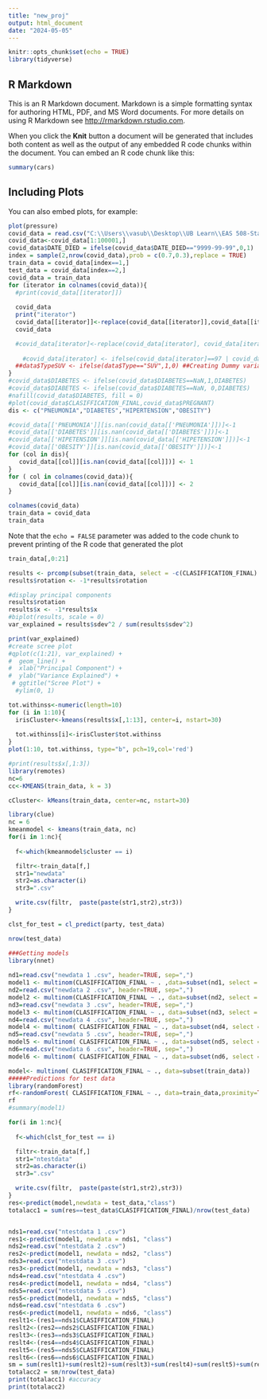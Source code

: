 ---
title: "new_proj"
output: html_document
date: "2024-05-05"
---

```{r setup, include=FALSE}
knitr::opts_chunk$set(echo = TRUE)
library(tidyverse)
```

## R Markdown

This is an R Markdown document. Markdown is a simple formatting syntax for authoring HTML, PDF, and MS Word documents. For more details on using R Markdown see <http://rmarkdown.rstudio.com>.

When you click the **Knit** button a document will be generated that includes both content as well as the output of any embedded R code chunks within the document. You can embed an R code chunk like this:

```{r cars}
summary(cars)
```

## Including Plots

You can also embed plots, for example:

```{r pressure, echo=FALSE}
plot(pressure)
covid_data = read.csv("C:\\Users\\vasub\\Desktop\\UB Learn\\EAS 508-Statistical Learning and Data Mining-1\\Group_project\\Covid Data_original.csv", header=TRUE, sep=",")
covid_data<-covid_data[1:100001,]
covid_data$DATE_DIED = ifelse(covid_data$DATE_DIED=="9999-99-99",0,1)
index = sample(2,nrow(covid_data),prob = c(0.7,0.3),replace = TRUE)
train_data = covid_data[index==1,]
test_data = covid_data[index==2,]
covid_data = train_data
for (iterator in colnames(covid_data)){
  #print(covid_data[[iterator]])
  
  covid_data
  print("iterator")
  covid_data[[iterator]]<-replace(covid_data[[iterator]],covid_data[[iterator]]==97 | covid_data[[iterator]]==98 | covid_data[[iterator]]==99 ,NaN)
  covid_data

  #covid_data[iterator]<-replace(covid_data[iterator], covid_data[iterator]==97, NaN) 
  
    #covid_data[iterator] <- ifelse(covid_data[iterator]==97 | covid_data[iterator]==98,NaN, covid_data[iterator])
  ##data$TypeSUV <- ifelse(data$Type=="SUV",1,0) ##Creating Dummy variables
}
#covid_data$DIABETES <- ifelse(covid_data$DIABETES==NaN,1,DIABETES)
#covid_data$DIABETES <- ifelse(covid_data$DIABETES==NaN, 0,DIABETES)
#nafill(covid_data$DIABETES, fill = 0)
#plot(covid_data$CLASIFFICATION_FINAL,covid_data$PREGNANT)
dis <- c("PNEUMONIA","DIABETES","HIPERTENSION","OBESITY")

#covid_data[['PNEUMONIA']][is.nan(covid_data[['PNEUMONIA']])]<-1  
#covid_data[['DIABETES']][is.nan(covid_data[['DIABETES']])]<-1 
#covid_data[['HIPETENSION']][is.nan(covid_data[['HIPETENSION']])]<-1 
#covid_data[['OBESITY']][is.nan(covid_data[['OBESITY']])]<-1 
for (col in dis){
   covid_data[[col]][is.nan(covid_data[[col]])] <- 1
}
for ( col in colnames(covid_data)){
   covid_data[[col]][is.nan(covid_data[[col]])] <- 2
}

colnames(covid_data)
train_data = covid_data
train_data

```


Note that the `echo = FALSE` parameter was added to the code chunk to prevent printing of the R code that generated the plot
```{r}
train_data[,0:21]
```

```{r}

results <- prcomp(subset(train_data, select = -c(CLASIFFICATION_FINAL) ), scale = TRUE)
results$rotation <- -1*results$rotation

#display principal components
results$rotation
results$x <- -1*results$x
#biplot(results, scale = 0)
var_explained = results$sdev^2 / sum(results$sdev^2)
```

```{r}


print(var_explained)
#create scree plot
#qplot(c(1:21), var_explained) + 
#  geom_line() + 
#  xlab("Principal Component") + 
#  ylab("Variance Explained") +
 # ggtitle("Scree Plot") +
  #ylim(0, 1)

```


```{r}

tot.withinss<-numeric(length=10)
for (i in 1:10){
  irisCluster<-kmeans(results$x[,1:13], center=i, nstart=30)
  
  tot.withinss[i]<-irisCluster$tot.withinss
}
plot(1:10, tot.withinss, type="b", pch=19,col='red')
```
```{r}
#print(results$x[,1:3])
library(remotes)
nc=6
cc<-KMEANS(train_data, k = 3)

cCluster<- kMeans(train_data, center=nc, nstart=30)
```

```{r}
library(clue)
nc = 6
kmeanmodel <- kmeans(train_data, nc)
for(i in 1:nc){
  
  f<-which(kmeanmodel$cluster == i)

  filtr<-train_data[f,]
  str1="newdata"
  str2=as.character(i)
  str3=".csv"

  write.csv(filtr,  paste(paste(str1,str2),str3))
}

clst_for_test = cl_predict(party, test_data)

nrow(test_data)


```

```{r}
###Getting models
library(nnet)
 
nd1=read.csv("newdata 1 .csv", header=TRUE, sep=",")
model1 <- multinom(CLASIFFICATION_FINAL ~ . ,data=subset(nd1, select = -c(X) ))
nd2=read.csv("newdata 2 .csv", header=TRUE, sep=",")
model2 <- multinom(CLASIFFICATION_FINAL ~ ., data=subset(nd2, select = -c(X) ))
nd3=read.csv("newdata 3 .csv", header=TRUE, sep=",")
model3 <- multinom(CLASIFFICATION_FINAL ~ ., data=subset(nd3, select = -c(X) ))
nd4=read.csv("newdata 4 .csv", header=TRUE, sep=",")
model4 <- multinom( CLASIFFICATION_FINAL ~ ., data=subset(nd4, select = -c(X) ))
nd5=read.csv("newdata 5 .csv", header=TRUE, sep=",")
model5 <- multinom( CLASIFFICATION_FINAL ~ ., data=subset(nd5, select = -c(X) ))
nd6=read.csv("newdata 6 .csv", header=TRUE, sep=",")
model6 <- multinom( CLASIFFICATION_FINAL ~ ., data=subset(nd6, select = -c(X) ))

model<- multinom( CLASIFFICATION_FINAL ~ ., data=subset(train_data))
#####Predictions for test data
library(randomForest)
rf<-randomForest( CLASIFFICATION_FINAL ~ ., data=train_data,proximity=TRUE)
rf
#summary(model1)
```




```{r}

for(i in 1:nc){
  
  f<-which(clst_for_test == i)

  filtr<-train_data[f,]
  str1="ntestdata"
  str2=as.character(i)
  str3=".csv"

  write.csv(filtr,  paste(paste(str1,str2),str3))
}
res<-predict(model,newdata = test_data,"class")
totalacc1 = sum(res==test_data$CLASIFFICATION_FINAL)/nrow(test_data)


nds1=read.csv("ntestdata 1 .csv")
res1<-predict(model1, newdata = nds1, "class")
nds2=read.csv("ntestdata 2 .csv")
res2<-predict(model1, newdata = nds2, "class")
nds3=read.csv("ntestdata 3 .csv")
res3<-predict(model1, newdata = nds3, "class")
nds4=read.csv("ntestdata 4 .csv")
res4<-predict(model1, newdata = nds4, "class")
nds5=read.csv("ntestdata 5 .csv")
res5<-predict(model1, newdata = nds5, "class")
nds6=read.csv("ntestdata 6 .csv")
res6<-predict(model1, newdata = nds6, "class")
reslt1<-(res1==nds1$CLASIFFICATION_FINAL)
reslt2<-(res2==nds2$CLASIFFICATION_FINAL)
reslt3<-(res3==nds3$CLASIFFICATION_FINAL)
reslt4<-(res4==nds4$CLASIFFICATION_FINAL)
reslt5<-(res5==nds5$CLASIFFICATION_FINAL)
reslt6<-(res6==nds6$CLASIFFICATION_FINAL)
sm = sum(reslt1)+sum(reslt2)+sum(reslt3)+sum(reslt4)+sum(reslt5)+sum(reslt6)
totalacc2 = sm/nrow(test_data)
print(totalacc1) #accuracy
print(totalacc2)



```